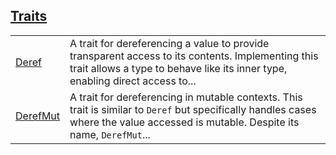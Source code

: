 
## [Traits](./core-ops-deref-traits)

| | |
|:---|:---|
| [Deref](./core-ops-deref-Deref) | A trait for dereferencing a value to provide transparent access to its contents. Implementing this trait allows a type to behave like its inner type, enabling direct access to... |
| [DerefMut](./core-ops-deref-DerefMut) | A trait for dereferencing in mutable contexts. This trait is similar to `Deref`  but specifically handles cases where the value accessed is mutable. Despite its name, `DerefMut`... |
